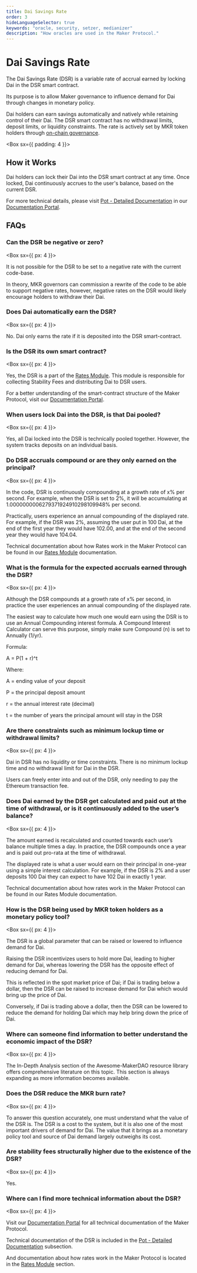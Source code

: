 ```yaml
---
title: Dai Savings Rate
order: 3
hideLanguageSelector: true
keywords: "oracle, security, setzer, medianizer"
description: "How oracles are used in the Maker Protocol."
---
```


# Dai Savings Rate

The Dai Savings Rate (DSR) is a variable rate of accrual earned by locking Dai in the DSR smart contract.

Its purpose is to allow Maker governance to influence demand for Dai through changes in monetary policy.

Dai holders can earn savings automatically and natively while retaining control of their Dai. The DSR smart contract has no withdrawal limits, deposit limits, or liquidity constraints. The rate is actively set by MKR token holders through [on-chain governance](/learn/governance/).

<Box sx={{ padding: 4 }}>

## How it Works

Dai holders can lock their Dai into the DSR smart contract at any time. Once locked, Dai continuously accrues to the user's balance, based on the current DSR.

For more technical details, please visit [Pot - Detailed Documentation](https://docs.makerdao.com/smart-contract-modules/rates-module/pot-detailed-documentation) in our [Documentation Portal](https://docs.makerdao.com/).

</Box>

## FAQs

### Can the DSR be negative or zero?

<Box sx={{ px: 4 }}>

It is not possible for the DSR to be set to a negative rate with the current code-base.

In theory, MKR governors can commission a rewrite of the code to be able to support negative rates, however, negative rates on the DSR would likely encourage holders to withdraw their Dai.

</Box>

### Does Dai automatically earn the DSR?

<Box sx={{ px: 4 }}>

No. Dai only earns the rate if it is deposited into the DSR smart-contract.

</Box>

### Is the DSR its own smart contract?

<Box sx={{ px: 4 }}>

Yes, the DSR is a part of the [Rates Module](https://docs.makerdao.com/smart-contract-modules/rates-module). This module is responsible for collecting Stability Fees and distributing Dai to DSR users.

For a better understanding of the smart-contract structure of the Maker Protocol, visit our [Documentation Portal](https://docs.makerdao.com/).

</Box>

### When users lock Dai into the DSR, is that Dai pooled?

<Box sx={{ px: 4 }}>

Yes, all Dai locked into the DSR is technically pooled together. However, the system tracks deposits on an individual basis.

</Box>

### Do DSR accruals compound or are they only earned on the principal?

<Box sx={{ px: 4 }}>

In the code, DSR is continuously compounding at a growth rate of x% per second. For example, when the DSR is set to 2%, it will be accumulating at 1.0000000006279371924910298109948‬% per second.

Practically, users experience an annual compounding of the displayed rate. For example, if the DSR was 2%, assuming the user put in 100 Dai, at the end of the first year they would have 102.00, and at the end of the second year they would have 104.04.

Technical documentation about how Rates work in the Maker Protocol can be found in our [Rates Module](https://docs.makerdao.com/smart-contract-modules/rates-module) documentation.

</Box>

### What is the formula for the expected accruals earned through the DSR?

<Box sx={{ px: 4 }}>

Although the DSR compounds at a growth rate of x% per second, in practice the user experiences an annual compounding of the displayed rate.

The easiest way to calculate how much one would earn using the DSR is to use an Annual Compounding interest formula. A Compound Interest Calculator can serve this purpose, simply make sure Compound (n) is set to Annually (1/yr).

Formula:

A = P(1 + r)^t

Where:

A = ending value of your deposit

P = the principal deposit amount

r = the annual interest rate (decimal)

t = the number of years the principal amount will stay in the DSR

</Box>

### Are there constraints such as minimum lockup time or withdrawal limits?

<Box sx={{ px: 4 }}>

Dai in DSR has no liquidity or time constraints. There is no minimum lockup time and no withdrawal limit for Dai in the DSR.

Users can freely enter into and out of the DSR, only needing to pay the Ethereum transaction fee.

</Box>

### Does Dai earned by the DSR get calculated and paid out at the time of withdrawal, or is it continuously added to the user’s balance?

<Box sx={{ px: 4 }}>

The amount earned is recalculated and counted towards each user’s balance multiple times a day. In practice, the DSR compounds once a year and is paid out pro-rata at the time of withdrawal.

The displayed rate is what a user would earn on their principal in one-year using a simple interest calculation. For example, if the DSR is 2% and a user deposits 100 Dai they can expect to have 102 Dai in exactly 1 year.

Technical documentation about how rates work in the Maker Protocol can be found in our Rates Module documentation.

</Box>

### How is the DSR being used by MKR token holders as a monetary policy tool?

<Box sx={{ px: 4 }}>

The DSR is a global parameter that can be raised or lowered to influence demand for Dai.

Raising the DSR incentivizes users to hold more Dai, leading to higher demand for Dai, whereas lowering the DSR has the opposite effect of reducing demand for Dai.

This is reflected in the spot market price of Dai; if Dai is trading below a dollar, then the DSR can be raised to increase demand for Dai which would bring up the price of Dai.

Conversely, if Dai is trading above a dollar, then the DSR can be lowered to reduce the demand for holding Dai which may help bring down the price of Dai.

</Box>

### Where can someone find information to better understand the economic impact of the DSR?

<Box sx={{ px: 4 }}>

The In-Depth Analysis section of the Awesome-MakerDAO resource library offers comprehensive literature on this topic. This section is always expanding as more information becomes available.

</Box>

### Does the DSR reduce the MKR burn rate?

<Box sx={{ px: 4 }}>

To answer this question accurately, one must understand what the value of the DSR is. The DSR is a cost to the system, but it is also one of the most important drivers of demand for Dai. The value that it brings as a monetary policy tool and source of Dai demand largely outweighs its cost.

</Box>

### Are stability fees structurally higher due to the existence of the DSR?

<Box sx={{ px: 4 }}>

Yes.

</Box>

### Where can I find more technical information about the DSR?

<Box sx={{ px: 4 }}>

Visit our [Documentation Portal](https://docs.makerdao.com/) for all technical documentation of the Maker Protocol.

Technical documentation of the DSR is included in the [Pot - Detailed Documentation](https://docs.makerdao.com/smart-contract-modules/rates-module/pot-detailed-documentation) subsection.

And documentation about how rates work in the Maker Protocol is located in the [Rates Module](https://docs.makerdao.com/smart-contract-modules/rates-module) section.

</Box>

